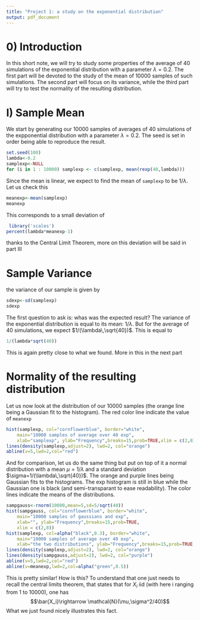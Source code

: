 ```yaml
---
title: "Project 1: a study on the exponential distribution"
output: pdf_document
---
```


# 0) Introduction

In this short note, we will try to study some properties of the average of 40 
simulations of the exponential distribution with a parameter $\lambda=0.2$.
The first part will be devoted to the study of the mean of 10000 samples of such
simulations. The second part will focus on its variance, while the third part
will try to test the normality of the resulting distribution.

# I) Sample Mean

We start by generating our 10000 samples of averages of 40 simulations
of the expponential distribution with a parameter $\lambda=0.2$. The seed is set
in order being able to reproduce the result.

```r
set.seed(100)
lambda<-0.2
samplexp<-NULL
for (i in 1 : 10000) samplexp <- c(samplexp, mean(rexp(40,lambda)))
```

Since the mean is linear, we expect to find the mean of `samplexp` to be 
$1/\lambda$. Let us check this 
```r
meanexp<-mean(samplexp)
meanexp
```
This corresponds to a small deviation of
```r
 library('scales')
percent(lambda*meanexp-1)
``` 

thanks to the Central Limit Theorem, more on this deviation will 
be said in part III

# Sample Variance

the variance of our sample is given by
```r
sdexp<-sd(samplexp)
sdexp
```
The first question to ask is: whas was the expected result? The variance of the 
exponential distribution is equal to its mean: $1/\lambda$. But for the average
of 40 simulations, we expect $1/(\lambda\,\sqrt{40})$. This is equal to
```r
1/(lambda*sqrt(40))
```
This is again pretty close to what we found. More in this in the next part

# Normality of the resulting distribution

Let us now look at the distribution of our 10000 samples (the orange line
being a Gaussian fit to the histogram). The red color line indicate the value 
of `meanexp`
```r
hist(samplexp, col="cornflowerblue", border="white",
    main="10000 samples of average over 40 exp",
    xlab="samplexp", ylab="Frequency",breaks=15,prob=TRUE,xlim = c(2,8))
lines(density(samplexp,adjust=2), lwd=2, col="orange")
abline(v=5,lwd=2,col="red")
```

And for comparison, let us do the same thing but put on top of it 
a normal distribution with a mean  $\mu=1/\lambda$ and a standard deviation 
$\sigma=1/(\lambda\,\sqrt{40})$. 
The orange and purple lines being Gaussian fits to the histograms. The exp 
histogram is still in blue while the Gaussian one is black (and semi-transparant
to ease readability). The color lines indicate the means of the distributions.

```r
sampgauss<-rnorm(10000,mean=5,sd=5/sqrt(40))
hist(sampgauss, col="cornflowerblue", border="white",
    main="10000 samples of gaussians and exp",
    xlab="", ylab="Frequency",breaks=15,prob=TRUE,
    xlim = c(2,8))
hist(samplexp, col=alpha("black",0.3), border="white",
    main="10000 samples of average over 40 exp",
    xlab="the two distributions", ylab="Frequency",breaks=15,prob=TRUE,xlim = c(2,8),add=T)
lines(density(samplexp,adjust=2), lwd=2, col="orange")
lines(density(sampgauss,adjust=2), lwd=2, col="purple")
abline(v=5,lwd=2,col="red")
abline(v=meanexp,lwd=2,col=alpha("green",0.5))
```

This is pretty similar! How is this? To understand that one just needs to recall
the central limits theorem, that states that for $X_i$ iid (with here i ranging
from 1 to 10000), one has
$$\bar{X_i}\rightarrow \mathcal{N}(\mu,\sigma^2/40)$$
What we just found nicely illustrates this fact.

